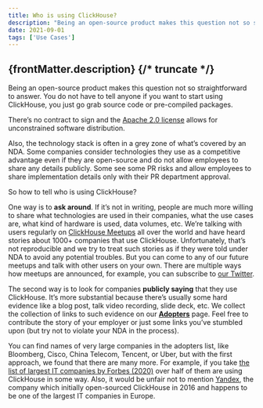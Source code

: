 ```yaml
---
title: Who is using ClickHouse?
description: "Being an open-source product makes this question not so straightforward to answer. You do not have to tell anyone if you want to start using ClickHouse, you just go grab source code or pre-compiled packages."
date: 2021-09-01
tags: ['Use Cases']
---
```


{frontMatter.description}
{/* truncate */}
---

Being an open-source product makes this question not so straightforward to answer. You do not have to tell anyone if you want to start using ClickHouse, you just go grab source code or pre-compiled packages. 

There’s no contract to sign and the [Apache 2.0 license](https://github.com/ClickHouse/ClickHouse/blob/master/LICENSE) allows for unconstrained software distribution.

Also, the technology stack is often in a grey zone of what’s covered by an NDA. Some companies consider technologies they use as a competitive advantage even if they are open-source and do not allow employees to share any details publicly. Some see some PR risks and allow employees to share implementation details only with their PR department approval.

So how to tell who is using ClickHouse?

One way is to **ask around**. If it’s not in writing, people are much more willing to share what technologies are used in their companies, what the use cases are, what kind of hardware is used, data volumes, etc. We’re talking with users regularly on [ClickHouse Meetups](https://www.youtube.com/channel/UChtmrD-dsdpspr42P_PyRAw/playlists) all over the world and have heard stories about 1000+ companies that use ClickHouse. Unfortunately, that’s not reproducible and we try to treat such stories as if they were told under NDA to avoid any potential troubles. But you can come to any of our future meetups and talk with other users on your own. There are multiple ways how meetups are announced, for example, you can subscribe to [our Twitter](http://twitter.com/ClickHouseDB/).

The second way is to look for companies **publicly saying** that they use ClickHouse. It’s more substantial because there’s usually some hard evidence like a blog post, talk video recording, slide deck, etc. We collect the collection of links to such evidence on our **[Adopters](https://clickhouse.com/docs/en/about-us/adopters)** page. Feel free to contribute the story of your employer or just some links you’ve stumbled upon (but try not to violate your NDA in the process).

You can find names of very large companies in the adopters list, like Bloomberg, Cisco, China Telecom, Tencent, or Uber, but with the first approach, we found that there are many more. For example, if you take [the list of largest IT companies by Forbes (2020)](https://www.forbes.com/sites/hanktucker/2020/05/13/worlds-largest-technology-companies-2020-apple-stays-on-top-zoom-and-uber-debut/) over half of them are using ClickHouse in some way. Also, it would be unfair not to mention [Yandex](https://clickhouse.com/docs/en/about-us/history), the company which initially open-sourced ClickHouse in 2016 and happens to be one of the largest IT companies in Europe.
